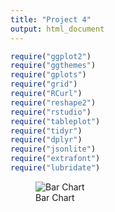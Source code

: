 ```yaml
---
title: "Project 4"
output: html_document
---
```

```r
require("ggplot2") 
require("ggthemes") 
require("gplots") 
require("grid") 
require("RCurl") 
require("reshape2") 
require("rstudio") 
require("tableplot") 
require("tidyr") 
require("dplyr") 
require("jsonlite") 
require("extrafont") 
require("lubridate")  
``` 

![Bar Chart](/Users/Maddy/DataVisualization/DV_TProject1/03 R SQL Visualizations/sheet 1.png)

